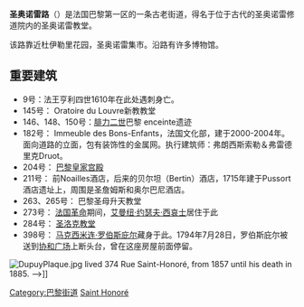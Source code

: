 {{Infobox street
| name = 聖奧諾雷路<br />{{lang|fr|Rue Saint-Honoré}}
| image = Rue Saint-Honoré, 2 August 2015.jpg
| image_size = 230px
| image_alt = 
| caption = 巴黎聖奧諾雷路
| map_type = France Paris
| map_size = 265
| coordinates = {{Coord|48|51|53|N|2|19|56|E|type:landmark_region:FR|display=inline,title}}
| arrondissement = [[巴黎第一區|第一區]]、[[巴黎第八區|第八區]]
| quarter = Les Halles. Palais Royale. Place Vendôme. 
| terminus_a = {{link-fr|大堂路 (巴黎)|Rue des Halles (Paris)|大堂路}}21號
| terminus_b = [[皇家路_(巴黎)|皇家路]]14號
| length = {{convert|1840|m|abbr=on}}
| width = {{convert|20|m|abbr=on}} 17.50m 14.60m
| completion_date = 
| inauguration_label = 命名
| inauguration_date = 1847年12月10日
}}
'''圣奥诺雷路'''（{{lang-fr|Rue Saint-Honoré}}）是法国巴黎第一区的一条古老街道，得名于位于古代的圣奥诺雷修道院内的圣奥诺雷教堂。

该路靠近杜伊勒里花园，圣奥诺雷集市。沿路有许多博物馆。

==重要建筑==
* 9号：法王亨利四世1610年在此处遇刺身亡。
* 145号： Oratoire du Louvre新教教堂
* 146、148、150号：[[腓力二世_(法兰西)|腓力二世]]巴黎 enceinte遗迹
* 182号： Immeuble des Bons-Enfants，法国文化部，建于2000-2004年。面向道路的立面，包有装饰性的金属网。执行建筑师：弗朗西斯索勒＆弗雷德里克Druot。 
* 204号： [[巴黎皇家宫殿|巴黎皇家宫殿]] 
* 211号： 前Noailles酒店，后来的贝尔坦（Bertin）酒店，1715年建于Pussort酒店遗址上，周围是圣詹姆斯和奥尔巴尼酒店。
* 263、265号： 巴黎圣母升天教堂
* 273号： [[法国革命|法国革命]]期间，[[艾曼纽·约瑟夫·西哀士|艾曼纽·约瑟夫·西哀士]]居住于此
* 284号： [[圣洛克教堂|圣洛克教堂]]
* 398号： [[马克西米连·罗伯斯庇尔|马克西米连·罗伯斯庇尔]]藏身于此。1794年7月28日，罗伯斯庇尔被送到[[协和广场|协和广场]]上断头台，曾在这座房屋前面停留。  
  
[[Image:DupuyPlaque.jpg|thumb]] lived 374 Rue Saint-Honoré, from 1857 until his death in 1885. -->]]

[[Category:巴黎街道|Category:巴黎街道]]
[[Category:巴黎第一區|Saint Honoré]]